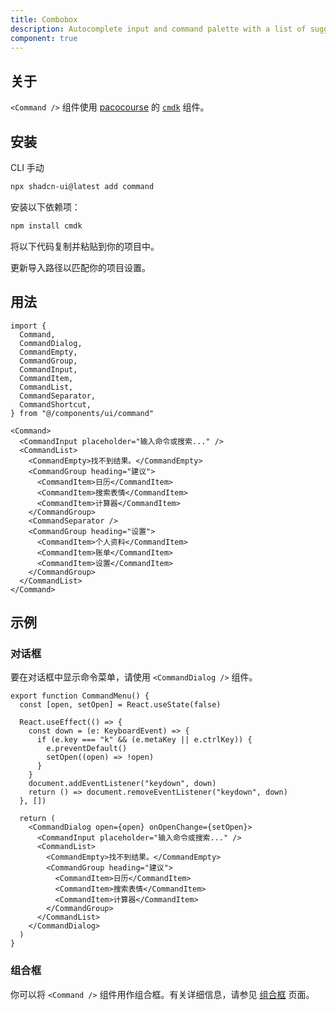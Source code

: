 ```yaml
---
title: Combobox
description: Autocomplete input and command palette with a list of suggestions.
component: true
---
```


## 关于

`<Command />` 组件使用 [pacocourse](https://twitter.com/pacocoursey) 的 [`cmdk`](https://cmdk.paco.me) 组件。

## 安装

<Tabs defaultValue="cli">

<TabsList>
  <TabsTrigger value="cli">CLI</TabsTrigger>
  <TabsTrigger value="manual">手动</TabsTrigger>
</TabsList>
<TabsContent value="cli">

```bash
npx shadcn-ui@latest add command
```

</TabsContent>

<TabsContent value="manual">

<Steps>

<Step>安装以下依赖项：</Step>

```bash
npm install cmdk
```

<Step>将以下代码复制并粘贴到你的项目中。</Step>

<ComponentSource name="command" />

<Step>更新导入路径以匹配你的项目设置。</Step>

</Steps>

</TabsContent>

</Tabs>

## 用法

```tsx
import {
  Command,
  CommandDialog,
  CommandEmpty,
  CommandGroup,
  CommandInput,
  CommandItem,
  CommandList,
  CommandSeparator,
  CommandShortcut,
} from "@/components/ui/command"
```

```tsx
<Command>
  <CommandInput placeholder="输入命令或搜索..." />
  <CommandList>
    <CommandEmpty>找不到结果。</CommandEmpty>
    <CommandGroup heading="建议">
      <CommandItem>日历</CommandItem>
      <CommandItem>搜索表情</CommandItem>
      <CommandItem>计算器</CommandItem>
    </CommandGroup>
    <CommandSeparator />
    <CommandGroup heading="设置">
      <CommandItem>个人资料</CommandItem>
      <CommandItem>账单</CommandItem>
      <CommandItem>设置</CommandItem>
    </CommandGroup>
  </CommandList>
</Command>
```

## 示例

### 对话框

<ComponentPreview name="command-dialog" />

要在对话框中显示命令菜单，请使用 `<CommandDialog />` 组件。

```tsx
export function CommandMenu() {
  const [open, setOpen] = React.useState(false)

  React.useEffect(() => {
    const down = (e: KeyboardEvent) => {
      if (e.key === "k" && (e.metaKey || e.ctrlKey)) {
        e.preventDefault()
        setOpen((open) => !open)
      }
    }
    document.addEventListener("keydown", down)
    return () => document.removeEventListener("keydown", down)
  }, [])

  return (
    <CommandDialog open={open} onOpenChange={setOpen}>
      <CommandInput placeholder="输入命令或搜索..." />
      <CommandList>
        <CommandEmpty>找不到结果。</CommandEmpty>
        <CommandGroup heading="建议">
          <CommandItem>日历</CommandItem>
          <CommandItem>搜索表情</CommandItem>
          <CommandItem>计算器</CommandItem>
        </CommandGroup>
      </CommandList>
    </CommandDialog>
  )
}
```

### 组合框

你可以将 `<Command />` 组件用作组合框。有关详细信息，请参见 [组合框](/docs/components/combobox) 页面。